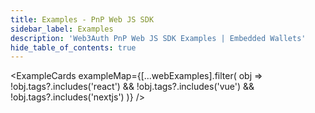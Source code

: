 ```yaml
---
title: Examples - PnP Web JS SDK
sidebar_label: Examples
description: 'Web3Auth PnP Web JS SDK Examples | Embedded Wallets'
hide_table_of_contents: true
---
```



<ExampleCards
  exampleMap={[...webExamples].filter(
    obj =>
      !obj.tags?.includes('react') && !obj.tags?.includes('vue') && !obj.tags?.includes('nextjs')
  )}
/>

